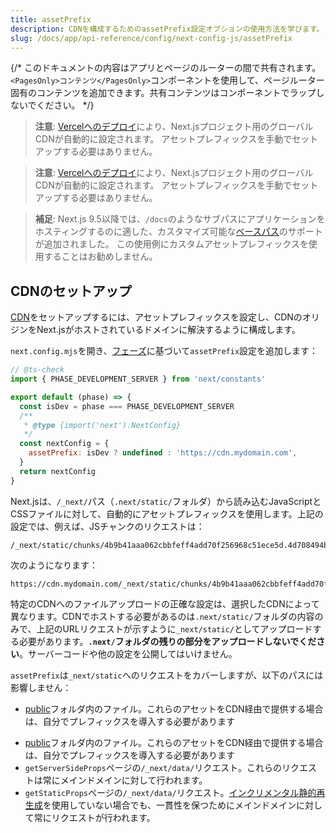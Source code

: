 ```yaml
---
title: assetPrefix
description: CDNを構成するためのassetPrefix設定オプションの使用方法を学びます。
slug: /docs/app/api-reference/config/next-config-js/assetPrefix
---
```


{/* このドキュメントの内容はアプリとページのルーターの間で共有されます。`<PagesOnly>コンテンツ</PagesOnly>`コンポーネントを使用して、ページルーター固有のコンテンツを追加できます。共有コンテンツはコンポーネントでラップしないでください。 */}

<AppOnly>

> **注意**: [Vercelへのデプロイ](/docs/app/getting-started/deploying)により、Next.jsプロジェクト用のグローバルCDNが自動的に設定されます。
> アセットプレフィックスを手動でセットアップする必要はありません。

</AppOnly>

<PagesOnly>

> **注意**: [Vercelへのデプロイ](/docs/pages/getting-started/deploying)により、Next.jsプロジェクト用のグローバルCDNが自動的に設定されます。
> アセットプレフィックスを手動でセットアップする必要はありません。

</PagesOnly>

> **補足**: Next.js 9.5以降では、`/docs`のようなサブパスにアプリケーションをホスティングするのに適した、カスタマイズ可能な[ベースパス](/docs/app/api-reference/config/next-config-js/basePath)のサポートが追加されました。
> この使用例にカスタムアセットプレフィックスを使用することはお勧めしません。

## CDNのセットアップ

[CDN](https://en.wikipedia.org/wiki/Content_delivery_network)をセットアップするには、アセットプレフィックスを設定し、CDNのオリジンをNext.jsがホストされているドメインに解決するように構成します。

`next.config.mjs`を開き、[フェーズ](/docs/app/api-reference/config/next-config-js#async-configuration)に基づいて`assetPrefix`設定を追加します：

```js filename="next.config.mjs"
// @ts-check
import { PHASE_DEVELOPMENT_SERVER } from 'next/constants'

export default (phase) => {
  const isDev = phase === PHASE_DEVELOPMENT_SERVER
  /**
   * @type {import('next').NextConfig}
   */
  const nextConfig = {
    assetPrefix: isDev ? undefined : 'https://cdn.mydomain.com',
  }
  return nextConfig
}
```

Next.jsは、`/_next/`パス（`.next/static/`フォルダ）から読み込むJavaScriptとCSSファイルに対して、自動的にアセットプレフィックスを使用します。上記の設定では、例えば、JSチャンクのリクエストは：

```
/_next/static/chunks/4b9b41aaa062cbbfeff4add70f256968c51ece5d.4d708494b3aed70c04f0.js
```

次のようになります：

```
https://cdn.mydomain.com/_next/static/chunks/4b9b41aaa062cbbfeff4add70f256968c51ece5d.4d708494b3aed70c04f0.js
```

特定のCDNへのファイルアップロードの正確な設定は、選択したCDNによって異なります。CDNでホストする必要があるのは`.next/static/`フォルダの内容のみで、上記のURLリクエストが示すように`_next/static/`としてアップロードする必要があります。**`.next/`フォルダの残りの部分をアップロードしないでください**。サーバーコードや他の設定を公開してはいけません。

`assetPrefix`は`_next/static`へのリクエストをカバーしますが、以下のパスには影響しません：

<AppOnly>

- [public](/docs/app/api-reference/file-conventions/public-folder)フォルダ内のファイル。これらのアセットをCDN経由で提供する場合は、自分でプレフィックスを導入する必要があります

</AppOnly>

<PagesOnly>

- [public](/docs/pages/api-reference/file-conventions/public-folder)フォルダ内のファイル。これらのアセットをCDN経由で提供する場合は、自分でプレフィックスを導入する必要があります
- `getServerSideProps`ページの`/_next/data/`リクエスト。これらのリクエストは常にメインドメインに対して行われます。
- `getStaticProps`ページの`/_next/data/`リクエスト。[インクリメンタル静的再生成](/docs/pages/building-your-application/data-fetching/incremental-static-regeneration)を使用していない場合でも、一貫性を保つためにメインドメインに対して常にリクエストが行われます。

</PagesOnly>
